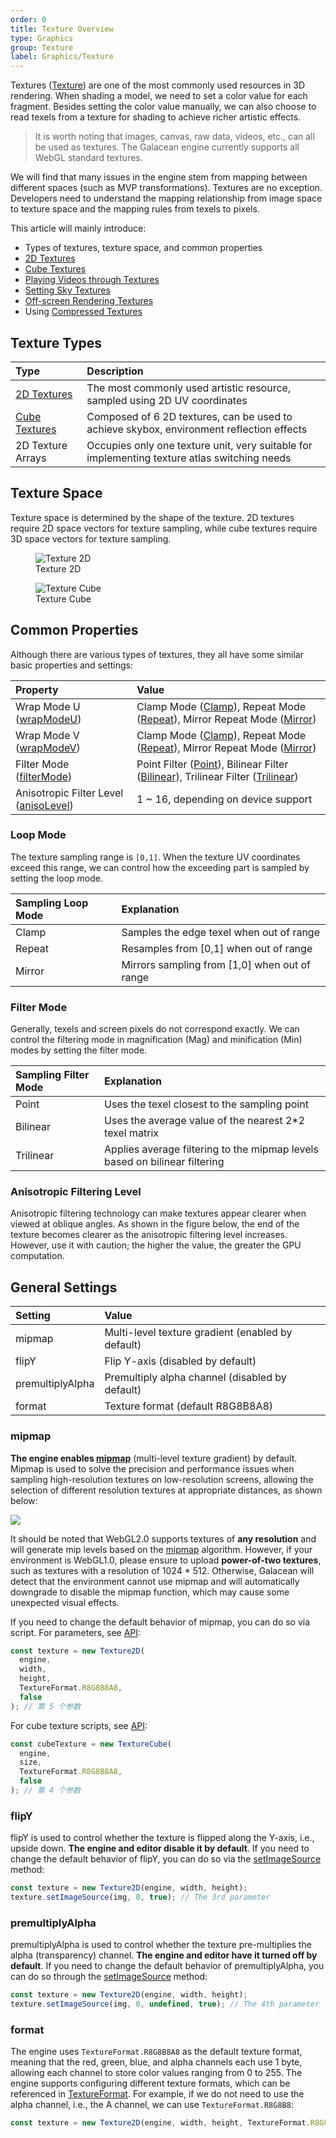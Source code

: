 ```yaml
---
order: 0
title: Texture Overview
type: Graphics
group: Texture
label: Graphics/Texture
---
```


Textures ([Texture](/apis/core/#Texture)) are one of the most commonly used resources in 3D rendering. When shading a model, we need to set a color value for each fragment. Besides setting the color value manually, we can also choose to read texels from a texture for shading to achieve richer artistic effects.

> It is worth noting that images, canvas, raw data, videos, etc., can all be used as textures. The Galacean engine currently supports all WebGL standard textures.

We will find that many issues in the engine stem from mapping between different spaces (such as MVP transformations). Textures are no exception. Developers need to understand the mapping relationship from image space to texture space and the mapping rules from texels to pixels.

This article will mainly introduce:

- Types of textures, texture space, and common properties
- [2D Textures](/en/docs/graphics/texture/2d/)
- [Cube Textures](/en/docs/graphics/texture/cube/)
- [Playing Videos through Textures](/en/docs/graphics/texture/2d/)
- [Setting Sky Textures](/en/docs/graphics/background/sky/)
- [Off-screen Rendering Textures](/en/docs/graphics/texture/rtt/)
- Using [Compressed Textures](/en/docs/graphics/texture/compression/)

## Texture Types

| Type                                     | Description                                                        |
| :--------------------------------------- | :----------------------------------------------------------------- |
| [2D Textures](/en/docs/graphics/texture/2d/)    | The most commonly used artistic resource, sampled using 2D UV coordinates                         |
| [Cube Textures](/en/docs/graphics/texture/cube/) | Composed of 6 2D textures, can be used to achieve skybox, environment reflection effects |
| 2D Texture Arrays                              | Occupies only one texture unit, very suitable for implementing texture atlas switching needs         |

## Texture Space

Texture space is determined by the shape of the texture. 2D textures require 2D space vectors for texture sampling, while cube textures require 3D space vectors for texture sampling.

<div style={{display: "flex", gap: "20px"}}>
  <figure style={{flex:1}}>
  <Image alt="Texture 2D" src="https://mdn.alipayobjects.com/huamei_yo47yq/afts/img/A*lQ29R7W1ufsAAAAAAAAAAAAADhuCAQ/original" style={{zoom: "50%"}} />
  <figcaption style={{textAlign: "center", color: "#889096", fontSize: "12px"}}>Texture 2D</figcaption>
	</figure>
  <figure style={{flex:1}}>
    <Image alt="Texture Cube" src="https://gw.alipayobjects.com/mdn/rms_d27172/afts/img/A*X752S5pQSB0AAAAAAAAAAAAAARQnAQ" style={{zoom: "80%"}} />
    <figcaption style={{textAlign: "center", color: "#889096", fontSize: "12px"}}>Texture Cube</figcaption>
  </figure>
</div>

## Common Properties

Although there are various types of textures, they all have some similar basic properties and settings:

| Property                                                            | Value                                                                                                                                                                                         |
| :-------------------------------------------------------------- | :----------------------------------------------------------------------------------------------------------------------------------------------------------------------------------------- |
| Wrap Mode U ([wrapModeU](/apis/core/#Texture-wrapModeU))         | Clamp Mode ([Clamp](/apis/core/#TextureWrapMode-Clamp)), Repeat Mode ([Repeat](/apis/core/#TextureWrapMode-Repeat)), Mirror Repeat Mode ([Mirror](/apis/core/#TextureWrapMode-Mirror))               |
| Wrap Mode V ([wrapModeV](/apis/core/#Texture-wrapModeV))         | Clamp Mode ([Clamp](/apis/core/#TextureWrapMode-Clamp)), Repeat Mode ([Repeat](/apis/core/#TextureWrapMode-Repeat)), Mirror Repeat Mode ([Mirror](/apis/core/#TextureWrapMode-Mirror))               |
| Filter Mode ([filterMode](/apis/core/#Texture-filterMode))         | Point Filter ([Point](/apis/core/#TextureFilterMode-Point)), Bilinear Filter ([Bilinear](/apis/core/#TextureFilterMode-Bilinear)), Trilinear Filter ([Trilinear](/apis/core/#TextureFilterMode-Trilinear)) |
| Anisotropic Filter Level ([anisoLevel](/apis/core/#Texture-anisoLevel)) | 1 ~ 16, depending on device support                                                                                                                                                               |

### Loop Mode

The texture sampling range is `[0,1]`. When the texture UV coordinates exceed this range, we can control how the exceeding part is sampled by setting the loop mode.

| Sampling Loop Mode | Explanation                          |
| :----------------- | :----------------------------------- |
| Clamp              | Samples the edge texel when out of range |
| Repeat             | Resamples from [0,1] when out of range |
| Mirror             | Mirrors sampling from [1,0] when out of range |

<Playground href="/embed/wrap-mode" />

### Filter Mode

Generally, texels and screen pixels do not correspond exactly. We can control the filtering mode in magnification (Mag) and minification (Min) modes by setting the filter mode.

| Sampling Filter Mode | Explanation                                                   |
| :------------------- | :------------------------------------------------------------ |
| Point                | Uses the texel closest to the sampling point                  |
| Bilinear             | Uses the average value of the nearest 2\*2 texel matrix       |
| Trilinear            | Applies average filtering to the mipmap levels based on bilinear filtering |

<Playground href="/embed/filter-mode" />

### Anisotropic Filtering Level

Anisotropic filtering technology can make textures appear clearer when viewed at oblique angles. As shown in the figure below, the end of the texture becomes clearer as the anisotropic filtering level increases. However, use it with caution; the higher the value, the greater the GPU computation.

<Playground href="/embed/texture-aniso" />

## General Settings

| Setting           | Value                        |
| :---------------- | :--------------------------- |
| mipmap            | Multi-level texture gradient (enabled by default) |
| flipY             | Flip Y-axis (disabled by default) |
| premultiplyAlpha  | Premultiply alpha channel (disabled by default) |
| format            | Texture format (default R8G8B8A8) |

### mipmap

**The engine enables [mipmap](/apis/core/#Texture-generateMipmaps)** (multi-level texture gradient) by default. Mipmap is used to solve the precision and performance issues when sampling high-resolution textures on low-resolution screens, allowing the selection of different resolution textures at appropriate distances, as shown below:

<Image src="https://gw.alipayobjects.com/mdn/rms_d27172/afts/img/A*mTBvTJ7Czt4AAAAAAAAAAAAAARQnAQ" />

It should be noted that WebGL2.0 supports textures of **any resolution** and will generate mip levels based on the [mipmap](http://download.nvidia.com/developer/Papers/2005/NP2_Mipmapping/NP2_Mipmap_Creation.pdf) algorithm. However, if your environment is WebGL1.0, please ensure to upload **power-of-two textures**, such as textures with a resolution of 1024 \* 512. Otherwise, Galacean will detect that the environment cannot use mipmap and will automatically downgrade to disable the mipmap function, which may cause some unexpected visual effects.

If you need to change the default behavior of mipmap, you can do so via script. For parameters, see [API](/apis/core/#Texture2D-constructor):

```typescript
const texture = new Texture2D(
  engine,
  width,
  height,
  TextureFormat.R8G8B8A8,
  false
); // 第 5 个参数
```

For cube texture scripts, see [API](/apis/core/#TextureCube-constructor):

```typescript
const cubeTexture = new TextureCube(
  engine,
  size,
  TextureFormat.R8G8B8A8,
  false
); // 第 4 个参数
```

<Playground href="/embed/texture-mipmap" />

### flipY

flipY is used to control whether the texture is flipped along the Y-axis, i.e., upside down. **The engine and editor disable it by default**. If you need to change the default behavior of flipY, you can do so via the [setImageSource](/apis/core/#Texture2D-setImageSource) method:

```typescript
const texture = new Texture2D(engine, width, height);
texture.setImageSource(img, 0, true); // The 3rd parameter
```

### premultiplyAlpha

premultiplyAlpha is used to control whether the texture pre-multiplies the alpha (transparency) channel. **The engine and editor have it turned off by default**. If you need to change the default behavior of premultiplyAlpha, you can do so through the [setImageSource](/apis/core/#Texture2D-setImageSource) method:

```typescript
const texture = new Texture2D(engine, width, height);
texture.setImageSource(img, 0, undefined, true); // The 4th parameter
```

### format

The engine uses `TextureFormat.R8G8B8A8` as the default texture format, meaning that the red, green, blue, and alpha channels each use 1 byte, allowing each channel to store color values ranging from 0 to 255. The engine supports configuring different texture formats, which can be referenced in [TextureFormat](/apis/core/#TextureFormat). For example, if we do not need to use the alpha channel, i.e., the A channel, we can use `TextureFormat.R8G8B8`:

```typescript
const texture = new Texture2D(engine, width, height, TextureFormat.R8G8B8);
```
```
